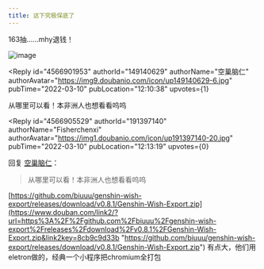 ```yaml
---
title: 这下究极保底了
---
```



<Forum groupName="原神" groupUrl="https://www.douban.com/group/genshin/" archivedAt="2025-05-16T14:14:09.301Z">
  <Post
    id="261972882"
    title="这下究极保底了"
    url="https://www.douban.com/group/topic/261972882/?_spm_id=MTkxMzk3MTQw"
    pubTime="2022-03-10"
    highlightUserId="191397140"
  >
163抽......mhy退钱！

![image](https://img1.doubanio.com/view/group_topic/l/public/p534048629.webp)

<Reply
  id="4566901953"
  authorId="149140629"
  authorName="空巢脑仁"
  authorAvatar="https://img9.doubanio.com/icon/up149140629-6.jpg"
  pubTime="2022-03-10"
  pubLocation="12:10:38"
  upvotes={1}
>
从哪里可以看！本非洲人也想看看呜呜
</Reply>

<Reply
  id="4566905529"
  authorId="191397140"
  authorName="Fisherchenxi"
  authorAvatar="https://img1.doubanio.com/icon/up191397140-20.jpg"
  pubTime="2022-03-10"
  pubLocation="12:13:19"
  upvotes={0}
>
回复 [空巢脑仁](https://www.douban.com/people/149140629/)：
 > 从哪里可以看！本非洲人也想看看呜呜

[https://github.com/biuuu/genshin-wish-export/releases/download/v0.8.1/Genshin-Wish-Export.zip](https://www.douban.com/link2/?url=https%3A%2F%2Fgithub.com%2Fbiuuu%2Fgenshin-wish-export%2Freleases%2Fdownload%2Fv0.8.1%2FGenshin-Wish-Export.zip&link2key=8cb9c9d33b "https://github.com/biuuu/genshin-wish-export/releases/download/v0.8.1/Genshin-Wish-Export.zip")
有点大，他们用eletron做的，经典一个小程序把chromium全打包
</Reply>
  </Post>
</Forum>
